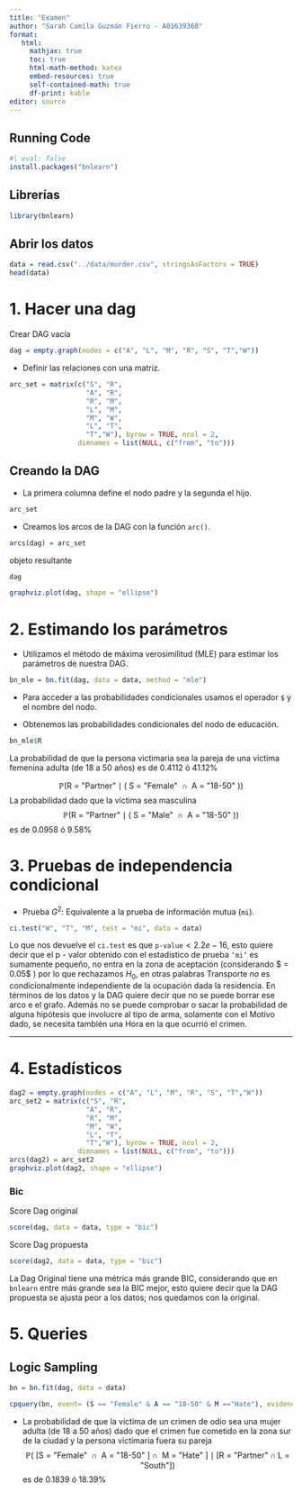 ```yaml
---
title: "Examen"
author: "Sarah Camila Guzmán Fierro - A01639368"
format:
   html:
     mathjax: true
     toc: true
     html-math-method: katex
     embed-resources: true
     self-contained-math: true
     df-print: kable
editor: source
---
```


## Running Code

```r
#| eval: false
install.packages("bnlearn")
```

## Librerías

```r
library(bnlearn)
```

## Abrir los datos

```r
data = read.csv("../data/murder.csv", stringsAsFactors = TRUE)
head(data)
```

# 1. Hacer una dag

Crear DAG vacía

```r
dag = empty.graph(nodes = c("A", "L", "M", "R", "S", "T","W"))
```

-   Definir las relaciones con una matriz.

```r
arc_set = matrix(c("S", "R", 
                   "A", "R",
                   "R", "M",
                   "L", "M",
                   "M", "W",
                   "L", "T",
                   "T","W"), byrow = TRUE, ncol = 2,
                 dimnames = list(NULL, c("from", "to")))

```

## **Creando la DAG**

-   La primera columna define el nodo padre y la segunda el hijo.


```r
arc_set
```

-   Creamos los arcos de la DAG con la función `arc()`.

```r
arcs(dag) = arc_set
```

objeto resultante

```r
dag
```
```r
graphviz.plot(dag, shape = "ellipse")
```

# 2. **Estimando los parámetros**

-   Utilizamos el método de máxima verosimilitud (MLE) para estimar los parámetros de nuestra DAG.

```r
bn_mle = bn.fit(dag, data = data, method = "mle")
```

-   Para acceder a las probabilidades condicionales usamos el operador `$` y el nombre del nodo.

-   Obtenemos las probabilidades condicionales del nodo de educación.

```r
bn_mle$R
```
La probabilidad de que la persona victimaria sea la pareja de una víctima femenina adulta (de 18 a 50 años) es de 0.4112 ó 41.12%

$$\mathbb{P}(\text{R = "Partner"} \mid \text{( S = "Female" } \cap \text{ A = "18-50" )})$$
La probabilidad dado que la víctima sea masculina
$$\mathbb{P}(\text{R = "Partner"} \mid \text{( S = "Male" } \cap \text{ A = "18-50" )})$$
es de 0.0958 ó 9.58%


# 3. **Pruebas de independencia condicional**

-   Prueba $G^2$: Equivalente a la prueba de información mutua (`mi`).

```r
ci.test("W", "T", "M", test = "mi", data = data)
```
Lo que nos devuelve el $\texttt{ci.test}$ es que $\texttt{p-value} < 2.2e-16$, esto quiere decir que el p - valor obtenido con el estadístico de prueba $\texttt{`mi`}$ es sumamente pequeño, no entra en la zona de aceptación (considerando $ \alpha = 0.05$ ) por lo que rechazamos $H_0$, en otras palabras Transporte *no* es condicionalmente independiente de la ocupación dada la residencia. En términos de los datos y la DAG quiere decir que no se puede borrar ese arco e el grafo. Además no se puede comprobar o sacar la probabilidad de alguna hipótesis que involucre al tipo de arma, solamente con el Motivo dado, se necesita también una Hora en la que ocurrió el crimen. 

------------------------------------------------------------------------

# 4. **Estadísticos **

```r
dag2 = empty.graph(nodes = c("A", "L", "M", "R", "S", "T","W"))
arc_set2 = matrix(c("S", "R", 
                   "A", "R",
                   "R", "M",
                   "M", "W",
                   "L", "T",
                   "T","W"), byrow = TRUE, ncol = 2,
                 dimnames = list(NULL, c("from", "to")))
arcs(dag2) = arc_set2
graphviz.plot(dag2, shape = "ellipse")
```

### Bic

Score Dag original
```r
score(dag, data = data, type = "bic")
```

Score Dag propuesta
```r
score(dag2, data = data, type = "bic")
```


La Dag Original tiene una métrica más grande BIC, considerando que en $\texttt{bnlearn}$ entre más grande sea la BIC mejor, esto quiere decir que la DAG propuesta se ajusta peor a los datos; nos quedamos con la original.

# 5. Queries

## Logic Sampling


```r
bn = bn.fit(dag, data = data)
```

```r
cpquery(bn, event= (S == "Female" & A == "18-50" & M =="Hate"), evidence= ((L == "South") & (R == "Partner")), n= 10^6)
```

- La probabilidad de que la víctima de un crimen de odio sea una mujer adulta (de 18 a 50 años) dado que el crimen fue cometido en la zona sur de la ciudad y la persona victimaria fuera su pareja
$$\mathbb{P}(\text{ [S = "Female" } \cap \text{ A = "18-50" ]} \cap \text{ M = "Hate" ]}\mid [ \text{R = "Partner"}  \cap \text{L = "South"} ] )$$
es de 0.1839 ó 18.39%